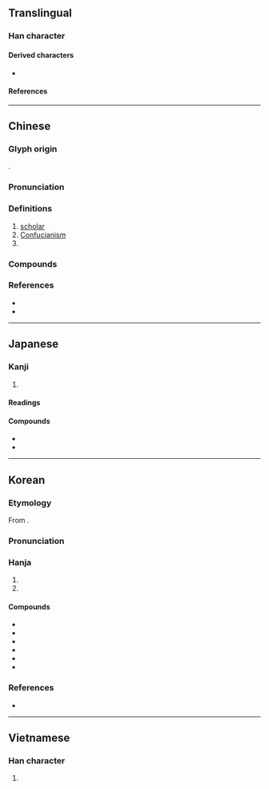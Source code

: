 {{character info}}
==Translingual==

===Han character===
{{Han char|rn=9|rad=人|as=14|sn=16|four=21227|canj=OMBB|ids=⿰亻需}}

====Derived characters====
* {{l|mul|[[𡃽]], [[𮒯]]}}

====References====
{{Han ref|kx=0119.300|dkj=01220|dj=0253.080|hdz=10230.090|uh=5112}}

----

==Chinese==
{{zh-forms|alt=㐵,偄,𠍶,𪝥,𰁡-second round simplified}}

===Glyph origin===
{{Han etym}}
{{Han compound|人|alt1=亻|需|ls=psc|c1=s|c2=p|t1=human}}.

===Pronunciation===
{{zh-pron
|m=rú
|m-s=
|c=jyu4
|c-t=
|g=
|h=pfs=yì
|j=
|mb=ṳ̌
|md=ṳ̀
|mn=qz,tp,xm:lû/kh:jû/zz:jî
|mn-t=ru5
|w=3zr
|x=
|mc=y
|oc=y
|ma=y
|cat=n,pn
}}

===Definitions===
{{zh-hanzi}}

# [[scholar]]
# [[Confucianism]]
# {{surname|zh}}

===Compounds===
{{zh-der|fold=1|儒艮|儒家|儒將|儒教|儒林|儒生|儒術|儒學|儒雅|儒醫|侏儒|儒巾|宋儒|儒林外史|侏儒症|坑儒|儒業|名儒|俗儒|僻儒|宿儒|崇儒|先儒|八儒|儒略曆|宿學舊儒|儒冠|宏儒碩學|世儒|儒者|夙儒|俚儒|大儒|儒宗|博學鴻儒|儒風|侏儒觀戰|儒士|碩學通儒|新儒學|拘拘儒儒|犬儒學派|拘儒|穴見小儒|瞀儒|當世儒宗|碩彥名儒|碩儒|盜儒|瑰儒|燔書坑儒|焚書坑儒|溫文儒雅|散儒|陋儒|耆儒碩望|豎儒|老儒|迂儒|耆儒|醇儒|鴻儒|英儒|風流儒雅|章句儒|陽儒陰釋|通儒|老師宿儒|賈儒商秀|耆儒碩德|耆儒碩老|腐儒}}

===References===
* {{R:yue:Hanzi}}
* {{R:twedu|A00253}}

----

==Japanese==

===Kanji===
{{ja-kanji|grade=c|rs=人14}}

# {{rfdef|ja|sort=人14}}

====Readings====
{{ja-readings
|goon=にゅう
|kanon=じゅ
|kun=やわらか, うるおす, したがう
}}

====Compounds====
* {{ja-r|儒学|じゅがく}}
* {{ja-r|儒教|じゅきょう}}

----

==Korean==

===Etymology===
From {{der|ko|ltc|sort=유|-}} {{ltc-l|儒}}.
{{hanja-ety
|dk={{okm-l|ᅀᅲᆼ|zyù}}
|m={{okm-l|ᅀᅲ|zyù}}
|mh={{okm-l|[[션ᄇᆡ|션븨]]|syènpùy}}
|ml=儒學#상34A
}}
===Pronunciation===
{{ko-hanja-pron|유}}

===Hanja===
{{ko-hanja-search}}
{{ko-hanja|선비|유}}

# {{hanja form of|유|[[scholar]]}}
# {{hanja form of|유|[[Confucianism]]}}

====Compounds====
{{der-top3|Compounds}}
* {{ko-l|유교|儒敎}}
* {{ko-l|유림|儒林}}
* {{ko-l|유생|儒生}}
* {{ko-l|갱유|坑儒}}
* {{ko-l|유가|儒家}}
* {{ko-l|유학|儒學}}
{{der-bottom}}

===References===
* {{R:hanjadoc|588}}

----

==Vietnamese==

===Han character===
{{vi-readings|reading=[[nho]], [[nhu]], [[nhô]]|rs=人14}}

# {{rfdef|vi|sort=人14}}